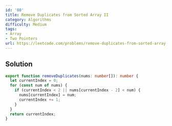 ```yaml
---
id: '80'
title: Remove Duplicates from Sorted Array II
category: Algorithms
difficulty: Medium
tags:
- Array
- Two Pointers
url: https://leetcode.com/problems/remove-duplicates-from-sorted-array-ii
---
```


## Solution

```typescript filename="solution.ts" copy
export function removeDuplicates(nums: number[]): number {
  let currentIndex = 0;
  for (const num of nums) {
    if (currentIndex < 2 || nums[currentIndex - 2] < num) {
      nums[currentIndex] = num;
      currentIndex += 1;
    }
  }
  return currentIndex;
}
```

